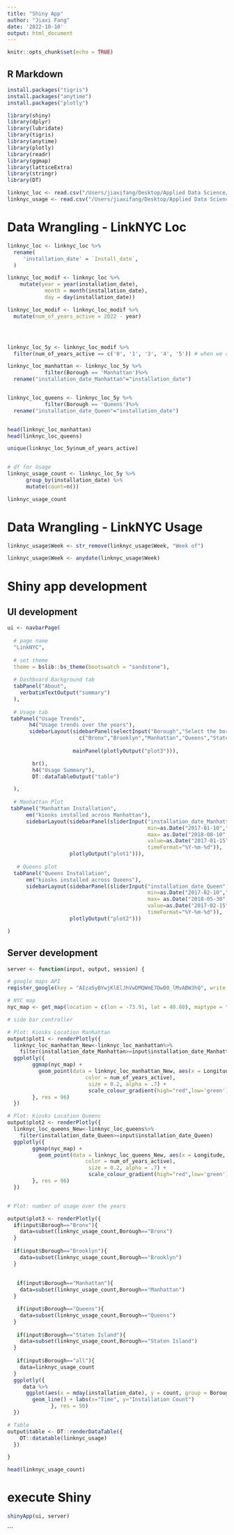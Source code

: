 ```yaml
---
title: "Shiny App"
author: "Jiaxi Fang"
date: '2022-10-10'
output: html_document
---
```


```r
knitr::opts_chunk$set(echo = TRUE)
```

## R Markdown

```r
install.packages("tigris")
install.packages("anytime")
install.packages("plotly")

library(shiny)
library(dplyr)
library(lubridate)
library(tigris)
library(anytime)
library(plotly)
library(readr)
library(ggmap)
library(latticeExtra)
library(stringr)
library(DT)


```

```r
linknyc_loc <- read.csv("/Users/jiaxifang/Desktop/Applied Data Science/fall2022-project2-group11-fu-1/data/cleaned_location.csv")
linknyc_usage <- read.csv("/Users/jiaxifang/Desktop/Applied Data Science/fall2022-project2-group11-fu-1/data/cleaned_usage.csv")
```




# Data Wrangling - LinkNYC Loc
```r
linknyc_loc <- linknyc_loc %>%
  rename(
     'installation_date' = `Install_date`,
  )

linknyc_loc_modif <- linknyc_loc %>% 
    mutate(year = year(installation_date), 
            month = month(installation_date), 
            day = day(installation_date))

linknyc_loc_modif <- linknyc_loc_modif %>%
  mutate(num_of_years_active = 2022 - year)




linknyc_loc_5y <- linknyc_loc_modif %>% 
  filter(num_of_years_active == c('0', '1', '3', '4', '5')) # when we did <= '5', 46 and 50 is included

linknyc_loc_manhattan <- linknyc_loc_5y %>%
            filter(Borough == 'Manhattan')%>%
  rename("installation_date_Manhattan"="installation_date")


linknyc_loc_queens <- linknyc_loc_5y %>%
            filter(Borough == 'Queens')%>%
  rename("installation_date_Queen"="installation_date")


head(linknyc_loc_manhattan)
head(linknyc_loc_queens)

unique(linknyc_loc_5y$num_of_years_active)


# df for Usage
linknyc_usage_count <- linknyc_loc_5y %>%
      group_by(installation_date) %>%
      mutate(count=n())

linknyc_usage_count
```

# Data Wrangling - LinkNYC Usage
```r
linknyc_usage$Week <- str_remove(linknyc_usage$Week, "Week of")

linknyc_usage$Week <- anydate(linknyc_usage$Week)
```


# Shiny app development

## UI development
```r
ui <- navbarPage(
  
  # page name
  "LinkNYC",
                 
  # set theme
  theme = bslib::bs_theme(bootswatch = "sandstone"),    
  
  # Dashboard Background tab
  tabPanel("About",
    verbatimTextOutput("summary")
  ),
                 
  # Usage tab               
 tabPanel("Usage Trends",
       h4("Usage trends over the years"),
       sidebarLayout(sidebarPanel(selectInput("Borough","Select the borough",
                       c("Bronx","Brooklyn","Manhattan","Queens","Staten Island","all"))),
                                   
                     mainPanel(plotlyOutput("plot3"))),

        br(),
        h4("Usage Summary"),
        DT::dataTableOutput("table")

  ),
  
  # Manhattan Plot
 tabPanel("Manhattan Installation",
      em("kiosks installed across Manhattan"),
      sidebarLayout(sidebarPanel(sliderInput("installation_date_Manhattan", "Installation Date",
                                             min=as.Date("2017-01-10","%Y-%m-%d"),
                                             max= as.Date("2018-08-10","%Y-%m-%d"),
                                             value=as.Date("2017-01-15"),
                                             timeFormat="%Y-%m-%d")),
                    plotlyOutput("plot1"))),
    
   # Queens plot
  tabPanel("Queens Installation",
      em("kiosks installed across Queens"),
      sidebarLayout(sidebarPanel(sliderInput("installation_date_Queen", "Installation Date",
                                             min=as.Date("2017-02-10","%Y-%m-%d"),
                                             max= as.Date("2018-05-30","%Y-%m-%d"),
                                             value=as.Date("2017-02-15"),
                                             timeFormat="%Y-%m-%d")),
                    plotlyOutput("plot2")))

)

```

## Server development
```r
server <- function(input, output, session) {

# google maps API
register_google(key = "AIzaSyBYwjKlElJhVwDMQWmE7DwD0_lMvABW3hQ", write = TRUE)

# NYC map
nyc_map <- get_map(location = c(lon = -73.91, lat = 40.80), maptype = "terrain", color = 'bw', zoom = 11)

# side bar controller

# Plot: Kiosks Location Manhattan
output$plot1 <- renderPlotly({
  linknyc_loc_manhattan_New<-linknyc_loc_manhattan%>%
    filter(installation_date_Manhattan>=input$installation_date_Manhattan)
  ggplotly({
        ggmap(nyc_map) + 
          geom_point(data = linknyc_loc_manhattan_New, aes(x = Longitude, y = Latitude, 
                         color = num_of_years_active), 
                          size = 0.2, alpha = .7) +
                          scale_colour_gradient(high="red",low='green')
        }, res = 96)
  })

# Plot: Kiosks Location Queens
output$plot2 <- renderPlotly({
  linknyc_loc_queens_New<-linknyc_loc_queens%>%
    filter(installation_date_Queen>=input$installation_date_Queen)
  ggplotly({
        ggmap(nyc_map) + 
          geom_point(data = linknyc_loc_queens_New, aes(x = Longitude, y = Latitude, 
                         color = num_of_years_active), 
                          size = 0.2, alpha = .7) +
                          scale_colour_gradient(high="red",low='green') 
        }, res = 96)
  })


# Plot: number of usage over the years

output$plot3 <- renderPlotly({
  if(input$Borough=="Bronx"){
    data=subset(linknyc_usage_count,Borough=="Bronx")
  }
  
  if(input$Borough=="Brooklyn"){
    data=subset(linknyc_usage_count,Borough=="Brooklyn")
  }
  
  
   if(input$Borough=="Manhattan"){
    data=subset(linknyc_usage_count,Borough=="Manhattan")
  }

   if(input$Borough=="Queens"){
    data=subset(linknyc_usage_count,Borough=="Queens")
  }
  
   if(input$Borough=="Staten Island"){
    data=subset(linknyc_usage_count,Borough=="Staten Island")
  }
  
   if(input$Borough=="all"){
    data=linknyc_usage_count
  }
  ggplotly({
     data %>%
      ggplot(aes(x = mday(installation_date), y = count, group = Borough, color = Borough)) +
        geom_line() + labs(x="Time", y="Installation Count")
              }, res = 50)
  })

# Table
output$table <- DT::renderDataTable({
    DT::datatable(linknyc_usage)
  })

}

head(linknyc_usage_count)
```

# execute Shiny
```r
shinyApp(ui, server)
```
```